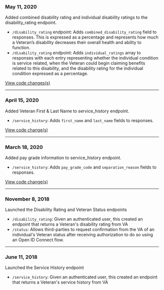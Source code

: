 ### May 11, 2020
Added combined disability rating and individual disability ratings to the disability_rating endpoint.
- `/disability_rating` endpoint: Adds `combined_disability_rating` field to responses. This is expressed as a percentage and represents how much a Veteran’s disability decreases their overall health and ability to function.
- `/disability_rating` endpoint: Adds `individual_ratings` array to responses with each entry representing whether the individual condition is service related, when the Veteran could begin claiming benefits related to this disability, and the disability rating for the individual condition expressed as a percentage.

[View code changes(s)](https://github.com/department-of-veterans-affairs/vets-api/pull/4223)

---

### April 15, 2020
Added Veteran First & Last Name to service_history endpoint.
- `/service_history`: Adds `first_name` and `last_name` fields to responses.

[View code change(s)](https://github.com/department-of-veterans-affairs/vets-api/pull/4121)

---

### March 18, 2020
Added pay grade information to service_history endpoint.
- `/service_history`: Adds `pay_grade_code` and `separation_reason` fields to responses.

[View code change(s)](https://github.com/department-of-veterans-affairs/vets-api/pull/4016)

---

### November 8, 2018
Launched the Disability Rating and Veteran Status endpoints
- `/disability_rating`: Given an authenticated user, this created an endpoint that returns a Veteran's disability rating from VA
- `/status`: Allows third-parties to request confirmation from the VA of an individual's Veteran status after receiving authorization to do so using an Open ID Connect flow.

---

### June 11, 2018
Launched the Service History endpoint
- `/service_history`: Given an authenticated user, this created an endpoint that returns a Veteran's service history from VA
